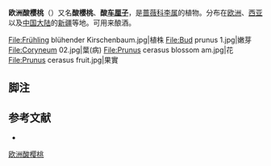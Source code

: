 {{Speciesbox
| name = 欧洲酸樱桃
| status = 
| status_system = 
| image = Prunus cerasus - Köhler–s Medizinal-Pflanzen-113.jpg
| image_width = 250px
| image_caption = 《科勒藥用植物》(1897) <br/>''Prunus cerasus'' (= ''Cerasus vulgaris'')
| genus = Prunus
| species = cerasus
| authority = [[L.|L.]]
| synonyms =
}}

'''欧洲酸樱桃'''（{{lang-xm|Prunus cerasus}}）又名'''酸櫻桃'''、'''酸[[车厘子|车厘子]]'''，是[[蔷薇科|蔷薇科]][[李属|李属]]的植物。分布在[[欧洲|欧洲]]、[[西亚|西亚]]以及[[中国大陆|中国大陆]]的[[新疆|新疆]]等地。可用来酿酒。

<gallery>
File:Frühling blühender Kirschenbaum.jpg|植株
File:Bud prunus 1.jpg|嫩芽
File:Coryneum 02.jpg|葉(病)
File:Prunus cerasus blossom am.jpg|花
File:Prunus cerasus fruit.jpg|果實
</gallery>

== 脚注 ==
{{reflist}}

== 参考文献 ==
<div class="references-small">
* {{cite web| url =http://www.bioinfo.cn/db05/KmzwSpecies.php?action=view&id=18943| title =欧洲酸樱桃| work =《中国高等植物数据库全库》| publisher =中国科学院微生物研究所| author =昆明植物研究所| accessdate =2009-02-25| deadurl =yes| archiveurl =https://web.archive.org/web/20160305002017/http://www.bioinfo.cn/db05/KmzwSpecies.php?action=view&id=18943| archivedate =2016-03-05}}
</div>

{{Authority control}}
{{Taxonbar|from=Q131517}}

[[Category:樱|欧洲酸樱桃]]


{{植物小作品}}